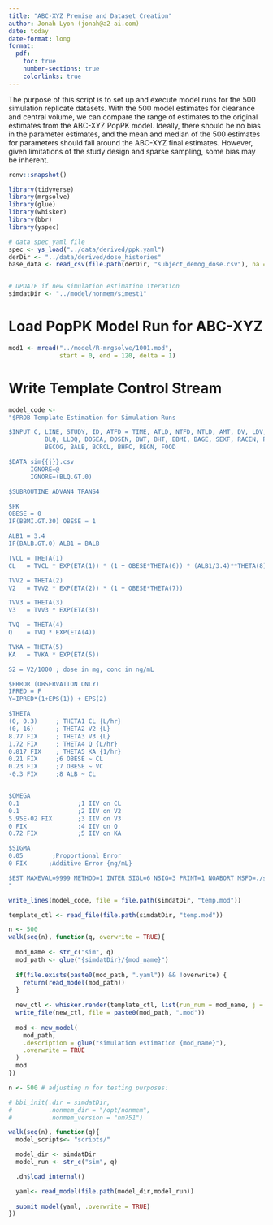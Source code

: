 ```yaml
---
title: "ABC-XYZ Premise and Dataset Creation"
author: Jonah Lyon (jonah@a2-ai.com)
date: today
date-format: long
format:
  pdf:
    toc: true
    number-sections: true
    colorlinks: true
---
```


The purpose of this script is to set up and execute model runs for the 500 simulation replicate datasets.  With the 500 model estimates for clearance and central volume, we can compare the range of estimates to the original estimates from the ABC-XYZ PopPK model.  Ideally, there should be no bias in the parameter estimates, and the mean and median of the 500 estimates for parameters should fall around the ABC-XYZ final estimates. However, given limitations of the study design and sparse sampling, some bias may be inherent.

```r
renv::snapshot()
```


```r
library(tidyverse)
library(mrgsolve)
library(glue)
library(whisker)
library(bbr)
library(yspec)

# data spec yaml file
spec <- ys_load("../data/derived/ppk.yaml")
derDir <- "../data/derived/dose_histories"
base_data <- read_csv(file.path(derDir, "subject_demog_dose.csv"), na = ".")


# UPDATE if new simulation estimation iteration
simdatDir <- "../model/nonmem/simest1"

```

# Load PopPK Model Run for ABC-XYZ
```r
mod1 <- mread("../model/R-mrgsolve/1001.mod", 
              start = 0, end = 120, delta = 1)

```


# Write Template Control Stream
```r
model_code <- 
"$PROB Template Estimation for Simulation Runs

$INPUT C, LINE, STUDY, ID, ATFD = TIME, ATLD, NTFD, NTLD, AMT, DV, LDV, EVID, CMT, MDV,
          BLQ, LLOQ, DOSEA, DOSEN, BWT, BHT, BBMI, BAGE, SEXF, RACEN, PTYPE, 
          BECOG, BALB, BCRCL, BHFC, REGN, FOOD

$DATA sim{{j}}.csv
      IGNORE=@
      IGNORE=(BLQ.GT.0)

$SUBROUTINE ADVAN4 TRANS4

$PK
OBESE = 0
IF(BBMI.GT.30) OBESE = 1

ALB1 = 3.4
IF(BALB.GT.0) ALB1 = BALB

TVCL = THETA(1)
CL   = TVCL * EXP(ETA(1)) * (1 + OBESE*THETA(6)) * (ALB1/3.4)**THETA(8)

TVV2 = THETA(2)
V2   = TVV2 * EXP(ETA(2)) * (1 + OBESE*THETA(7))

TVV3 = THETA(3)
V3   = TVV3 * EXP(ETA(3))

TVQ  = THETA(4)
Q    = TVQ * EXP(ETA(4))

TVKA = THETA(5)
KA   = TVKA * EXP(ETA(5))

S2 = V2/1000 ; dose in mg, conc in ng/mL

$ERROR (OBSERVATION ONLY)
IPRED = F
Y=IPRED*(1+EPS(1)) + EPS(2)

$THETA
(0, 0.3)     ; THETA1 CL {L/hr}
(0, 16)      ; THETA2 V2 {L}
8.77 FIX     ; THETA3 V3 {L}
1.72 FIX     ; THETA4 Q {L/hr}
0.817 FIX    ; THETA5 KA {1/hr}
0.21 FIX     ;6 OBESE ~ CL
0.23 FIX     ;7 OBESE ~ VC
-0.3 FIX     ;8 ALB ~ CL


$OMEGA
0.1                ;1 IIV on CL
0.1                ;2 IIV on V2
5.95E-02 FIX       ;3 IIV on V3
0 FIX              ;4 IIV on Q
0.72 FIX           ;5 IIV on KA

$SIGMA
0.05        ;Proportional Error
0 FIX      ;Additive Error {ng/mL}

$EST MAXEVAL=9999 METHOD=1 INTER SIGL=6 NSIG=3 PRINT=1 NOABORT MSFO=./sim{{j}}.msf
"

write_lines(model_code, file = file.path(simdatDir, "temp.mod"))


```


```r

template_ctl <- read_file(file.path(simdatDir, "temp.mod"))

n <- 500
walk(seq(n), function(q, overwrite = TRUE){
  
  mod_name <- str_c("sim", q)
  mod_path <- glue("{simdatDir}/{mod_name}")
  
  if(file.exists(paste0(mod_path, ".yaml")) && !overwrite) {
    return(read_model(mod_path))
  }
  
  new_ctl <- whisker.render(template_ctl, list(run_num = mod_name, j = q))
  write_file(new_ctl, file = paste0(mod_path, ".mod"))
  
  mod <- new_model(
    mod_path,
    .description = glue("simulation estimation {mod_name}"),
    .overwrite = TRUE
  )
  mod
})

```

```r

n <- 500 # adjusting n for testing purposes:

# bbi_init(.dir = simdatDir,
#          .nonmem_dir = "/opt/nonmem",
#          .nonmem_version = "nm751")

walk(seq(n), function(q){
  model_scripts<- "scripts/"

  model_dir <- simdatDir
  model_run <- str_c("sim", q)

  .dh$load_internal()

  yaml<- read_model(file.path(model_dir,model_run))
  
  submit_model(yaml, .overwrite = TRUE)
})



```




